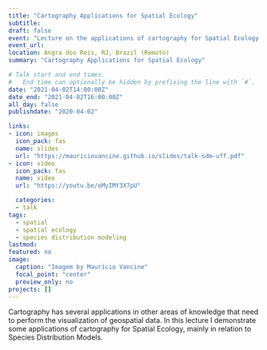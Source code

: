```yaml
---
title: "Cartography Applications for Spatial Ecology"
subtitle: 
draft: false
event: "Lecture on the applications of cartography for Spatial Ecology at the invitation of Prof. Jackson Martins Rodrigues (UFF)"
event_url: 
location: Angra dos Reis, RJ, Brazil (Remoto)
summary: "Cartography Applications for Spatial Ecology"

# Talk start and end times.
#   End time can optionally be hidden by prefixing the line with `#`.
date: "2021-04-02T14:00:00Z"
date_end: "2021-04-02T16:00:00Z"
all_day: false
publishdate: "2020-04-02"

links:
- icon: images
  icon_pack: fas
  name: slides
  url: "https://mauriciovancine.github.io/slides/talk-sdm-uff.pdf"
- icon: video
  icon_pack: fas
  name: video
  url: "https://youtu.be/oMyIMY3X7pU"

  categories:
  - talk
tags:
  - spatial
  - spatial ecology
  - species distribution modeling
lastmod: 
featured: no
image:
  caption: "Imagem by Maurício Vancine"
  focal_point: "center"
  preview_only: no
projects: []
---
```


Cartography has several applications in other areas of knowledge that need to perform the visualization of geospatial data. In this lecture I demonstrate some applications of cartography for Spatial Ecology, mainly in relation to Species Distribution Models.
